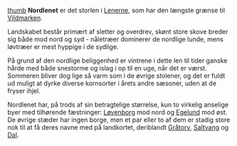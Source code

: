 {{title:Nordlenet}}
{{author:Laura Holmegaard}}
{{timestamp:2009-09-18T14:53:39Z}}
{{copyright:Nordlenet}}
[[Fil:Nordlenets_våbenmærke.jpg|thumb]]
'''Nordlenet''' er det storlen i [[Lenerne]], som har den længste grænse til [[Vildmarken]].

Landskabet består primært af sletter og overdrev, skønt store skove breder sig både mod nord og syd - nåletræer dominerer de nordlige lunde, mens løvtræer er mest hyppige i de sydlige.

På grund af den nordlige beliggenhed er vintrene i dette len til tider ganske hårde med både snestorme og islag i op til en uge, når det er værst. Sommeren bliver dog lige så varm som i de øvrige stolener, og det er fuldt ud muligt at dyrke diverse kornsorter i årets andre sæsoner, uden at de fryser ihjel.

Nordlenet har, på trods af sin betragtelige størrelse, kun to virkelig anselige byer med tilhørende fæstninger: [[Løvenborg]] mod nord og [[Egelund]] mod øst. De øvrige stæder har ingen borge, men et par eller to af dem er stadig store nok til at få deres navne med på landkortet, deriblandt [[Gråtorv]], [[Saltvang]] og [[Dal]].